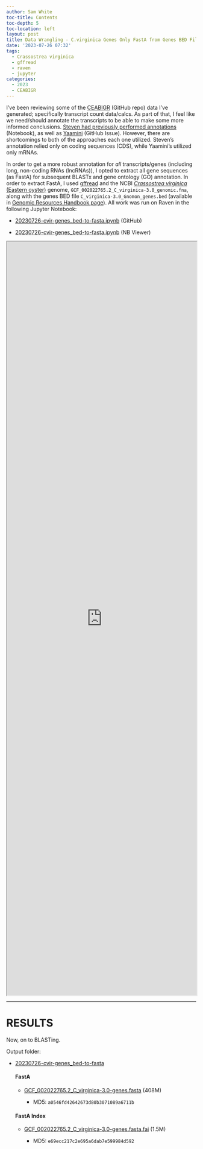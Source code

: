 ```yaml
---
author: Sam White
toc-title: Contents
toc-depth: 5
toc-location: left
layout: post
title: Data Wrangling - C.virginica Genes Only FastA from Genes BED File Using gffread on Raven
date: '2023-07-26 07:32'
tags: 
  - Crassostrea virginica
  - gffread
  - raven
  - jupyter
categories: 
  - 2023
  - CEABIGR
---
```

I've been reviewing some of the [CEABIGR](https://github.com/sr320/ceabigr) (GitHub repo) data I've generated; specifically transcript count data/calcs. As part of that, I feel like we need/should annotate the transcripts to be able to make some more informed conclusions. [Steven had previously performed annotations](https://sr320.github.io/annotation/) (Notebook), as well as [Yaamini](https://github.com/RobertsLab/resources/issues/1660) (GitHub Issue). However, there are shortcomings to both of the approaches each one utilized. Steven's annotation relied only on coding sequences (CDS), while Yaamini's utilized only mRNAs.

In order to get a more robust annotation for _all_ transcripts/genes (including long, non-coding RNAs (lncRNAs)), I opted to extract all gene sequences (as FastA) for subsequent BLASTx and gene ontology (GO) annotation. In order to extract FastA, I used [gffread](https://ccb.jhu.edu/software/stringtie/gff.shtml#gffread) and the NCBI [_Crassostrea virginica_ (Eastern oyster)](https://en.wikipedia.org/wiki/Eastern_oyster) genome, `GCF_002022765.2_C_virginica-3.0_genomic.fna`, along with the genes BED file `C_virginica-3.0_Gnomon_genes.bed` (available in [Genomic Resources Handbook page](https://robertslab.github.io/resources/Genomic-Resources/)). All work was run on Raven in the following Jupyter Notebook:

- [20230726-cvir-genes_bed-to-fasta.ipynb](https://github.com/RobertsLab/code/blob/master/notebooks/sam/20230726-cvir-genes_bed-to-fasta.ipynb) (GitHub)

- [20230726-cvir-genes_bed-to-fasta.ipynb](https://nbviewer.org/github/RobertsLab/code/blob/master/notebooks/sam/20230726-cvir-genes_bed-to-fasta.ipynb) (NB Viewer)


<iframe src="https://nbviewer.org/github/RobertsLab/code/blob/master/notebooks/sam/20230726-cvir-genes_bed-to-fasta.ipynb" width="100%" height="2000" scrolling="yes"></iframe>

---

# RESULTS

Now, on to BLASTing.

Output folder:

- [20230726-cvir-genes_bed-to-fasta](https://gannet.fish.washington.edu/Atumefaciens/20230726-cvir-genes_bed-to-fasta/)

  #### FastA

  - [GCF_002022765.2_C_virginica-3.0-genes.fasta](https://gannet.fish.washington.edu/Atumefaciens/20230726-cvir-genes_bed-to-fastaGCF_002022765.2_C_virginica-3.0-genes.fasta) (408M)

    - MD5: `a0546fd42642673d80b3071089a6711b`

  #### FastA Index

  - [GCF_002022765.2_C_virginica-3.0-genes.fasta.fai](https://gannet.fish.washington.edu/Atumefaciens/20230726-cvir-genes_bed-to-fastaGCF_002022765.2_C_virginica-3.0-genes.fasta.fai) (1.5M)

    - MD5: `e69ecc217c2e695a6dab7e599984d592`